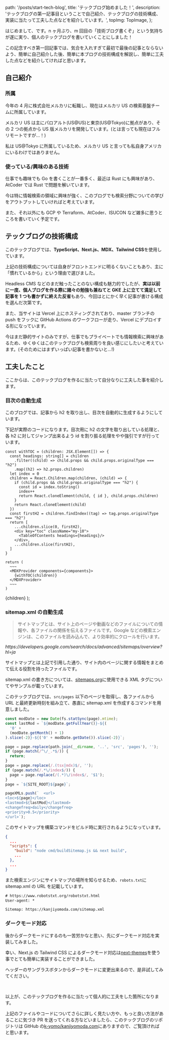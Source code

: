 
  path: '/posts/start-tech-blog',
  title: 'テックブログ始めました！',
  description:
    'テックブログの第一記事目ということで自己紹介、テックブログの技術構成、実装に当たって工夫した点などを紹介しています。',
  topImg: TopImage,
};

はじめまして、<MyTwitterLink/>です。n ヶ月ぶり、m 回目の「技術ブログ書くぞ」という気持ちが遂に実り、個人のテックブログを書いていくことにしました！

この記念すべき第一回記事では、気合を入れすぎて最初で最後の記事とならないよう、簡単に自己紹介した後、簡単に本ブログの技術構成を解説し、簡単に工夫した点などを紹介してければと思います。

## 自己紹介

### 所属

今年の 4 月に株式会社メルカリに転職し、現在はメルカリ US の検索基盤チームに所属しています。

メルカリ US は主にパロアルト(US@US)と東京(US@Tokyo)に拠点があり、その 2 つの拠点から US 版メルカリを開発しています。(とは言っても現在はフルリモートですが...！)

私は US@Tokyo に所属しているため、メルカリ US と言っても私自身アメリカにいるわけではありません。

### 使っている/興味のある技術

仕事でも趣味でも Go を書くことが一番多く、最近は Rust にも興味があり、AtCoder では Rust で問題を解いています。

今は特に情報検索の領域に興味が強く、このブログでも検索分野についての学びをアウトプットしていければと考えています。

また、それ以外にも GCP や Terraform、AtCoder、ISUCON など雑多に思うところを書いていく予定です。

## テックブログの技術構成

このテックブログでは、**TypeScript、Next.js、MDX、Tailwind CSS**を使用しています。

上記の技術構成については自身がフロントエンドに明るくないこともあり、主に「慣れているから」という理由で選びました。

Headless CMS などのまだ触ったことのない構成も魅力的でしたが、**実は以前に一度、個人ブログを作る際に諸々の勉強も兼ねてと GKE 上に立てて満足して記事を 1 つも書かずに終えた反省**もあり、今回はとにかく早く記事が書ける構成を選んだ次第です。

また、当サイトは Vercel 上にホスティングされており、master ブランチの push をフックに GitHub Actions のワークフローが走り、Vercel にデプロイする形になっています。

今はまだ静的サイトのみですが、仕事でもプライベートでも情報検索に興味があるため、ゆくゆくはこのテックブログも検索周りを良い感じにしたいと考えています。(そのためにはまずいっぱい記事を書かないと...!)

## 工夫したこと

ここからは、このテックブログを作るに当たって自分なりに工夫した事を紹介します。

### 目次の自動生成

このブログでは、記事から h2 を取り出し、目次を自動的に生成するようにしています。

下記が実際のコードになります。目次用に h2 の文字を取り出している処理と、各 h2 に対してジャンプ出来るよう id を割り振る処理をやや強引ですが行っています。

```tsx
const withTOC = (children: JSX.Element[]) => {
  const headings: string[] = children
    .filter((child) => child.props && child.props.originalType === "h2")
    .map((h2) => h2.props.children)
  let index = 0
  children = React.Children.map(children, (child) => {
    if (child.props && child.props.originalType === "h2") {
      const id = index.toString()
      index++
      return React.cloneElement(child, { id }, child.props.children)
    }
    return React.cloneElement(child)
  })
  const firstH2 = children.findIndex((tag) => tag.props.originalType === "h2")
  return [
    ...children.slice(0, firstH2),
    <div key="toc" className="my-10">
      <TableOfContents headings={headings}/>
    </div>,
    ...children.slice(firstH2),
  ]
}

return (
  ~~~
  <MDXProvider components={components}>
    {withTOC(children)}
  </MDXProvider>
  ~~~
)
```

  <PostLayout meta={meta}>{children}</PostLayout>
);

### sitemap.xml の自動生成

> サイトマップとは、サイト上のページや動画などのファイルについての情報や、各ファイルの関係を伝えるファイルです。Google などの検索エンジンは、このファイルを読み込んで、より効率的にクロールを行います。

<cite className="text-sm">
  https://developers.google.com/search/docs/advanced/sitemaps/overview?hl=ja
</cite>

サイトマップとは上記で引用した通り、サイト内のページに関する情報をまとめて伝える役割を持ったファイルです。

sitemap.xml の書き方については、[sitemaps.org](https://www.sitemaps.org/ja/protocol.html)に使用できる XML タグについてやサンプルが載っています。

このテックブログでは、`src/pages` 以下のページを取得し、各ファイルから URL と最終更新時刻を組み立て、愚直に sitemap.xml を作成するコマンドを用意しました。

```js filepath=cmd/buildSitemap.js
const modDate = new Date(fs.statSync(page).mtime);
const lastMod = `${modDate.getFullYear()}-${(
  '0' +
  (modDate.getMonth() + 1)
).slice(-2)}-${('0' + modDate.getDate()).slice(-2)}`;

page = page.replace(path.join(__dirname, '..', 'src', 'pages'), '');
if (page.match(/^\/_.*$/)) {
  return;
}
page = page.replace(/.(tsx|mdx)$/, '');
if (page.match(/.*\/index$/)) {
  page = page.replace(/(.*)\/index$/, '$1');
}
page = `${SITE_ROOT}${page}`;

pageXMLs.push(`  <url>
<loc>${page}</loc>
<lastmod>${lastMod}</lastmod>
<changefreq>daily</changefreq>
<priority>0.5</priority>
</url>`);
```

このサイトマップを構築コマンドをビルド時に実行されるようになっています。

```json filepath=package.json
{
  ...
  "scripts": {
    "build": "node cmd/buildSitemap.js && next build",
    ...
  },
  ...
}
```

また検索エンジンにサイトマップの場所を知らせるため、`robots.txt`に sitemap.xml の URL を記載しています。

```txt filepath=public/robots.txt
# https://www.robotstxt.org/robotstxt.html
User-agent: *

Sitemap: https://kanjiyomoda.com/sitemap.xml
```

### ダークモード対応

後からダークモードにするのも一苦労かなと思い、先にダークモード対応を実装してみました。

幸い、Next.js の Tailwind CSS によるダークモード対応は[next-themes](https://github.com/pacocoursey/next-themes#with-tailwind)を使う事でとても簡単に実装することができました。

ヘッダーのサングラスボタンからダークモードに変更出来るので、是非試してみてください。

<br />

以上が、このテックブログを作るに当たって個人的に工夫をした箇所になります。

上記のファイルやコードについてさらに詳しく見たい方や、もっと良い方法があることに気づき PR を送ってくれる方などいましたら、このテックブログのリポジトリは GitHub の[k-yomo/kanjiyomoda.com](https://github.com/k-yomo/kanjiyomoda.com)にありますので、ご覧頂ければと思います。
